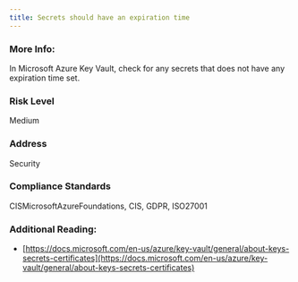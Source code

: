 ```yaml
---
title: Secrets should have an expiration time
---
```


### More Info:

In Microsoft Azure Key Vault, check for any secrets that does not have any expiration time set.

### Risk Level

Medium

### Address

Security

### Compliance Standards

CISMicrosoftAzureFoundations, CIS, GDPR, ISO27001

### Additional Reading:

- [https://docs.microsoft.com/en-us/azure/key-vault/general/about-keys-secrets-certificates](https://docs.microsoft.com/en-us/azure/key-vault/general/about-keys-secrets-certificates)
